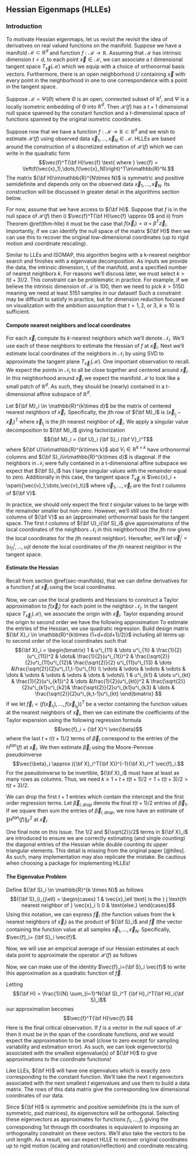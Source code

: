 
## Hessian Eigenmaps (HLLEs)

### Introduction

To motivate Hessian eigenmaps, let us revisit the revisit the idea of derivatives on real valued functions on the manifold.  Suppose we have a manifold $\mathcal{M} \subset \mathbb{R}^d$ and function $f:\mathcal{M}\to\mathbb{R}$.  Assuming that $\mathcal{M}$ has intrinsic dimension $t  < d$, to each point $\vec{x}\in\mathcal{M}$, we can associate a $t$ dimensional tangent space $T_{\vec{x}}(\mathcal{M})$ which we equip with a choice of orthonormal basis vectors.  Furthermore, there is an open neighborhood $U$ containing $\vec{x}$ with every point in the neighborhood in one to one correspondence with a point in the tangent space.


:::{.theorem #thm-hlle name="Null Space of Hessian Operator on Manifolds"}
Suppose $\mathcal{M} = \Psi(\Theta)$ where $\Theta$ is an open, connected subset of $\mathbb{R}^t$, and $\Psi$ is a locally isometric embedding of $\Theta$ into $\mathbb{R}^d$. Then $\mathcal{H}(f)$ has a $t+1$ dimensional null space spanned by the constant function and a $t$-dimensional space of functions spanned by the original isometric coordinates.
:::

Suppose now that we have a function $f:\mathcal{M}\to \mathbb{R} \subset\mathbb{R}^d$ and we wish to estimate $\mathcal{H}(f)$ using observed data $\vec{x}_1,\dots,\vec{x}_N\in\mathcal{M}$.  HLLEs are based around the construction of a discretized estimation of $\mathcal{H}(f)$ which we can write in the quadratic form $$\vec{f}^T{\bf H}\vec{f} \text{ where } \vec{f} = \left(f(\vec{x}_1),\dots,f(\vec{x}_N)\right)^T\in\mathbb{R}^N.$$ The matrix ${\bf H}\in\mathbb{R}^{N\times N}$ is symmetric and positive semidefinite and depends only on the observed data $\vec{x}_1,\dots,\vec{x}_N$. Its construction will be discussed in greater detail in the algorithms section below. 

For now, assume that we have access to ${\bf H}$. Suppose that $f$ is in the null space of $\mathcal{H}(f)$ then i) $\vec{f}^T{\bf H}\vec{f} \approx 0$ and ii) from Theorem \@ref(thm-hlle) it must be the case that $f(\vec{x}_i) = \alpha  + \beta^T\vec{z}_i$.  Importantly, if we can identify the null space of the matrix ${\bf H}$ then we can use this to recover the original low-dimensional coordinates (up to rigid motion and coordinate rescaling).

Similar to LLEs and ISOMAP, this algorithm begins with a k-nearest neighbor search and finishes with a eigenvalue decomposition. As inputs we provide the data, the intrinsic dimension, $t$, of the manifold, and a specified number of nearest neighbors $k$. For reasons we'll discuss later, we must select $k > t(t+3)/2$. This constraint can be problematic in practice. For example, if we believe the intrinsic dimension of $\mathcal{M}$ is 100, then we need to pick $k > 5150$ meaning we need at least 5151 samples in our dataset!  Such a constraint may be difficult to satisfy in practice, but for dimension reduction focused on visualization with the ambition assumption that $t=1,2,$ or $3$,  $k \ge 10$ is sufficient.

#### Compute nearest neighbors and local coordinates

For each $\vec{x}_i$ compute its $k$-nearest neighbors which we'll denote $\mathcal{N}_i$.  We'll use each of these neighbors to estimate the Hessian of $f$ at $\vec{x}_i$. Next we'll estimate local coordinates of the neighbors in $\mathcal{N}_i$ by using SVD to approximate the tangent plane $T_{\vec{x}_i}(\mathcal{M})$.  One important observation to recall.  We expect the points in $\mathcal{N}_i$ to all be close together and centered around $\vec{x}_i$.  In this neighborhood around $\vec{x}_i$ we expect the manifold $\mathcal{M}$ to look like a small patch of $\mathbb{R}^d$. As such, they should be (nearly) contained in a $t$-dimensional affine subspace of $\mathbb{R}^d.$ 

Let ${\bf M}_i \in \mathbb{R}^{k\times d}$ be the matrix of centered nearest neighbors of $\vec{x}_i$. Specifically, the $j$th row of ${\bf M}_i$ is $(\vec{x}_{i_j} - \vec{x}_i)^T$ where $\vec{x}_{i_j}$ is the $j$th nearest neighbor of $\vec{x}_i$. We apply a singular value decomposition to ${\bf M}_i$ giving factorization $${\bf M}_i = {\bf U}_i {\bf S}_i {\bf V}_i^T$$ where ${\bf U}\in\mathbb{R}^{k\times k}$ abd $V_i\in\mathbb{R}^{k\times k}$ have orthonormal columns and ${\bf S}_i\in\mathbb{R}^{k\times d}$ is diagonal. If the neighbors in $\mathcal{N}_i$ were fully contained in a t-dimensional affine subspace we expect that ${\bf S}_i$ has $t$ large singular values with the remainder equal to zero. Additionally in this case, the tangent space $T_{\vec{x}_i}$ is $\vec{x}_i + \span\{\vec{v}_1,\dots,\vec{v}_t\}$ where $\vec{v}_1,\dots,\vec{v}_t$ are the first $t$ columns of ${\bf V}$.  

In practice, we should only expect the first $t$ singular values to be large with the remainder smaller but non-zero.  However, we'll still use the first $t$ columns of ${\bf V}$ as an (approximate) orthonormal basis for the tangent space.  The first $t$ columns of ${\bf U}_i{\bf S}_i$ give approximations of the local coordinates of the neighbors $\mathcal{N}_i$ in this neighborhood (the $j$th row gives the local coordinates for the $j$th nearest neighbor). Hereafter, we'll let $\vec{u}^i_j = (u^i_{j1},\dots,u_^i{jt}$ denote the local coordinates of the $j$th nearest neighbor in the tangent space.

#### Estimate the Hessian

Recall from section \@ref(sec-manifolds), that we can define derivatives for a function $f$ at $\vec{x}_i$ using the local coordinates.  

Now, we can use the local gradients and Hessians to construct a Taylor approximation to $f(\vec{x}_j)$ for each point in the neighbor $\mathcal{N}_j$. In the tangent space $T_{\vec{x}_i}(\mathcal{M})$, we associate the origin with $\vec{x}_i$. Taylor expanding around the origin to second order we have the following approximation 
\begin{align*}
f(\vec{x}_{i_j}) &\approx f(\vec{x}_i) + \left[\nabla^{tan} f(\vec{x}_i)\right]^T \cdot \vec{u}^i_j + \frac{1}{2}{\vec{u}^i_j}^T \left(H^{tan}f (\vec{x}_i)\right)\vec{u}^i_j\\
&= f(\vec{x}_i) + \sum_{\ell=1}^t \left[\nabla^{tan} f(\vec{x}_i)\right]_\ell \vec{u}^i_{j\ell} + \frac{1}{2}\sum_{\ell=1}^t \left(H^{tan}f (\vec{x}_i)\right)_{\ell\ell} (u^i_{j\ell})^2 + \sum{\ell < s} \left(H^{tan}f (\vec{x}_i)\right)_{\ell,s} u^i_{j\ell}u^i{js}
\end{align*}
To estimate the entries of the Hessian, we use quadratic regression.  Build design matrix ${\bf X}_i \in \mathbb{R}^{k\times (1+d+d(d+1)/2)}$ including all terms up to second order of the local coordinates such that
$${\bf X}_i = 
\begin{bmatrix}
1 & u^i_{11} & \dots u^i_{1t} & \frac{1}{2}(u^i_{11})^2 & \dots& \frac{1}{2}(u^i_{1t})^2 & \frac{\sqrt{2}}{2}u^i_{11}u^i_{12}& \frac{\sqrt{2}}{2} u^i_{11}u^i_{13} & \dots &\frac{\sqrt{2}}{2}u^i_{1,t-1}u^i_{1t}  \\
\vdots & \vdots & \vdots & \vdots & \dots & \vdots & \vdots & \vdots & \dots & \vdots\\
1 & u^i_{k1} & \dots u^i_{kt} & \frac{1}{2}(u^i_{k1})^2 & \dots &\frac{1}{2}(u^i_{kt})^2 & \frac{\sqrt{2}}{2}u^i_{k1}u^i_{k2}& \frac{\sqrt{2}}{2}u^i_{k1}u^i_{k3} & \dots & \frac{\sqrt{2}}{2}u^i_{k,t-1}u^i_{kt} 
\end{bmatrix}
$$
If we let $\vec{f}_i = \left(f(\vec{x}_{i_1}),\dots,f(\vec{x}_{i_k})\right)^T$ be a vector containing the function values at the nearest neighbors of $\vec{x}_i$, then we can estimate the coefficients of the Taylor expansion using the following regression formula
$$\vec{f}_i = {\bf X}^i \vec{\beta}$$ where the last $t + t(t+1)/2$ terms of $\vec{\beta}_i$ correspond to the entries of the $H^{tan}(f)$ at $\vec{x}_i$.  We then estimate $\vec{\beta}_i$ using the Moore-Penrose pseudoinverse $$\vec{\beta}_i \approx ({\bf X}_i^T{\bf X})^{-1}{\bf X}_i^T \vec{f}_i.$$ For the pseudoinverse to be invertible, ${\bf X}_i$ must have at least as many rows as columns. Thus, we need $k \ge 1+t + t(t+1)/2 = 1 + t(t+3)/2 > t(t+3)/2$.

We can drop the first $t+1$ entries which contain the intercept and the first order regression terms.  Let $\vec{\beta}_{i,drop}$ denote the final $t(t+1)/2$ entries of $\vec{\beta}_1$.  If we square then sum the entries of $\vec{\beta}_{i,drop}$, we now have an estimate of $\| H^{tan}(f)\|_F^2$ at $\vec{x}_i$.  

One final note on this issue.  The $1/2$ and ${\sqrt{2}}/2$ terms in ${\bf X}_i$ are introduced to ensure we are correctly estimating (and single counting) the diagonal entries of the Hessian while double counting its upper triangular elements. This detail is missing from the original paper [@hlles]. As such, many implementation may also replicate the mistake. Be cautious when choosing a package for implementing HLLEs!


#### The Eigenvalue Problem

Define ${\bf S}_i \in \mathbb{R}^{k \times N}$ as follows $$({\bf S}_i)_{j\ell} = \begin{cases} 1 & \vec{x}_\ell \text{ is the } j \text{th nearest neighbor of } \vec{x}_i \\
0 & \text{else.}
\end{cases}$$
Using this notation, we can express $\vec{f}_i$ (the function values from the k nearest neighbors of $\vec{x}_i$) as the product of ${\bf S}_i$ and $\vec{f}$ (the vector containing the function value at all samples $\vec{x}_1,\dots,\vec{x}_N$. Specifically, $\vec{f}_i= {\bf S}_i \vec{f}$.

Now, we will use an empirical average of our Hessian estimates at each data point to approximate the operator $\mathcal{H}(f)$ as follows 
\begin{align*}
\mathcal{H}(f) &= \int_{\mathcal{M}} \|H^{tan}(f)\|_F^2 dm \\
&\approx \frac{1}{N}\sum_{i=1}^N \|\|H^{tan}\big(f\big)(\vec{x}_i)\|_F^2 \\
&\approx \frac{1}{N}\sum_{i=1}^N \|{\bf H}_i \vec{f}_i\|^2 
\end{align*}

Now, we can make use of the identity $\vec{f}_i={\bf S}_i \vec{f}$ to write this approximation as a quadratic function of $\vec{f}.$
\begin{align*}
\approx \frac{1}{N}\sum_{i=1}^N \|{\bf H}_i \vec{f}_i\|^2  &= \frac{1}{N}\sum_{i=1}^N \vec{f_i}^T{\bf H}_i^T{\bf H}_i \vec{f}_i\\
&= \frac{1}{N} \sum_{i=1}^N \vec{f}^T{\bf S}_i^T{\bf H}_i^T{\bf H}_i {\bf S}_i \vec{f} \\
&= \vec{f}^T\left(\frac{1}{N} \sum_{i=1}^N{\bf S}_i^T {\bf H}_i^T{\bf H}_i{\bf S}_i\right)\vec{f}
\end{align*}

Letting $${\bf H} = \frac{1}{N} \sum_{i=1}^N{\bf S}_i^T {\bf H}_i^T{\bf H}_i{\bf S}_i$$ our approximation becomes $$\vec{f}^T{\bf H}\vec{f}.$$ Here is the final critical observation. If $f$ is a vector in the null space of $\mathcal{H}$ then it must be in the span of the coordinate functions, *and* we would expect the approximation to be small  (close to zero except for sampling variability and estimation error).  As such, we can look eigenvector(s) associated with the smallest eigenvalue(s) of ${\bf H}$ to give approximations to the coordinate functions! 

Like LLEs, ${\bf H}$ will have one eigenvalues which is exactly zero corresponding to the constant function. We'll take the next $t$ eigenvectors associated with the next smallest $t$ eigenvalues and use them to build a data matrix. The rows of this data matrix give the corresponding low dimensional coordinates of our data.  

Since ${\bf H}$ is symmetric and positive semidefinite (its is the sum of symmetric, psd matrices), its eigenvectors will be orthogonal.  Selecting these eigenvectors as approximates for functions $f_1,\dots,f_t$ giving the corresponding 1st through $t$th coordinates is equiavalent to imposing an orthogonality constraint on these vectors.  We'll also take the vectors to be unit length.  As a result, we can expect HLLE to recover original coordinates up to rigid motion (scaling and rotation/reflection) and coordinate rescaling.






